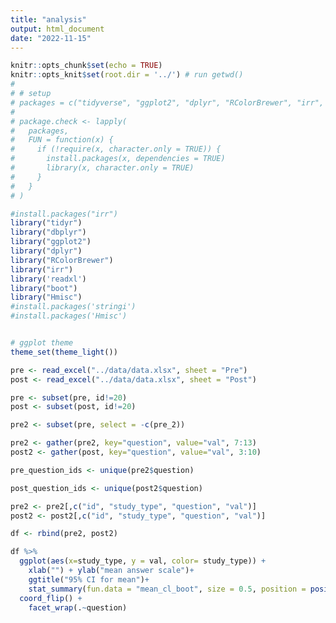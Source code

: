 ```yaml
---
title: "analysis"
output: html_document
date: "2022-11-15"
---
```


```r
knitr::opts_chunk$set(echo = TRUE)
knitr::opts_knit$set(root.dir = '../') # run getwd()
# 
# # setup
# packages = c("tidyverse", "ggplot2", "dplyr", "RColorBrewer", "irr", 'readr', 'readxl')
# 
# package.check <- lapply(
#   packages,
#   FUN = function(x) {
#     if (!require(x, character.only = TRUE)) {
#       install.packages(x, dependencies = TRUE)
#       library(x, character.only = TRUE)
#     }
#   }
# )

#install.packages("irr")
library("tidyr")
library("dbplyr")
library("ggplot2")
library("dplyr")
library("RColorBrewer")
library("irr")
library('readxl')
library("boot")
library("Hmisc")
#install.packages('stringi')
#install.packages('Hmisc')


# ggplot theme
theme_set(theme_light())
```

```r
pre <- read_excel("../data/data.xlsx", sheet = "Pre")
post <- read_excel("../data/data.xlsx", sheet = "Post")

pre <- subset(pre, id!=20)
post <- subset(post, id!=20)

pre2 <- subset(pre, select = -c(pre_2))


```

```r
pre2 <- gather(pre2, key="question", value="val", 7:13)
post2 <- gather(post, key="question", value="val", 3:10)

pre_question_ids <- unique(pre2$question)

post_question_ids <- unique(post2$question)

pre2 <- pre2[,c("id", "study_type", "question", "val")]
post2 <- post2[,c("id", "study_type", "question", "val")]

df <- rbind(pre2, post2)

```



```r
df %>% 
  ggplot(aes(x=study_type, y = val, color= study_type)) +
    xlab("") + ylab("mean answer scale")+
    ggtitle("95% CI for mean")+
    stat_summary(fun.data = "mean_cl_boot", size = 0.5, position = position_nudge(x=0.00, y=0), alpha=1) +
  coord_flip() +
    facet_wrap(.~question)
```






